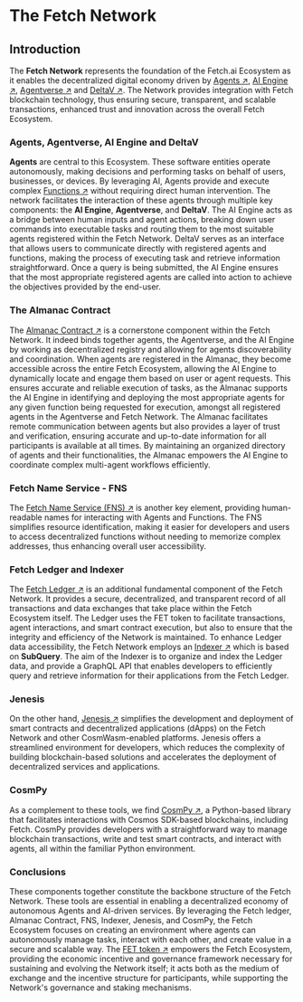 # The Fetch Network

## Introduction

The **Fetch Network** represents the foundation of the Fetch.ai Ecosystem as it enables the decentralized digital economy driven by [Agents ↗️](/guides/agents/getting-started/whats-an-agent), [AI Engine ↗️](/concepts/ai-engine/ai-engine-intro), [Agentverse ↗️](/concepts/agent-services/agentverse-intro) and [DeltaV ↗️](/concepts/ai-engine/deltav). The Network provides integration with Fetch blockchain technology, thus ensuring secure, transparent, and scalable transactions, enhanced trust and innovation across the overall Fetch Ecosystem.

### Agents, Agentverse, AI Engine and DeltaV

**Agents** are central to this Ecosystem. These software entities operate autonomously, making decisions and performing tasks on behalf of users, businesses, or devices. By leveraging AI, Agents provide and execute complex [Functions ↗️](/guides/agents/intermediate/agent-functions) without requiring direct human intervention. The network facilitates the interaction of these agents through multiple key components: the **AI Engine**, **Agentverse**, and **DeltaV**. The AI Engine acts as a bridge between human inputs and agent actions, breaking down user commands into executable tasks and routing them to the most suitable agents registered within the Fetch Network. DeltaV serves as an interface that allows users to communicate directly with registered agents and functions, making the process of executing task and retrieve information straightforward. Once a query is being submitted, the AI Engine ensures that the most appropriate registered agents are called into action to achieve the objectives provided by the end-user.

### The Almanac Contract

The [Almanac Contract ↗️](/concepts/fetch-network/almanac) is a cornerstone component within the Fetch Network. It indeed binds together agents, the Agentverse, and the AI Engine by working as decentralized registry and allowing for agents discoverability and coordination. When agents are registered in the Almanac, they become accessible across the entire Fetch Ecosystem, allowing the AI Engine to dynamically locate and engage them based on user or agent requests. This ensures accurate and reliable execution of tasks, as the Almanac supports the AI Engine in identifying and deploying the most appropriate agents for any given function being requested for execution, amongst all registered agents in the Agentverse and Fetch Network. The Almanac facilitates remote communication between agents but also provides a layer of trust and verification, ensuring accurate and up-to-date information for all participants is available at all times. By maintaining an organized directory of agents and their functionalities, the Almanac empowers the AI Engine to coordinate complex multi-agent workflows efficiently.

### Fetch Name Service - FNS

The [Fetch Name Service (FNS) ↗️](/guides/agents/advanced/name-service) is another key element, providing human-readable names for interacting with Agents and Functions. The FNS simplifies resource identification, making it easier for developers and users to access decentralized functions without needing to memorize complex addresses, thus enhancing overall user accessibility.

### Fetch Ledger and Indexer

The [Fetch Ledger ↗️](/concepts/fetch-network/ledger/intro) is an additional fundamental component of the Fetch Network. It provides a secure, decentralized, and transparent record of all transactions and data exchanges that take place within the Fetch Ecosystem itself. The Ledger uses the FET token to facilitate transactions, agent interactions, and smart contract execution, but also to ensure that the integrity and efficiency of the Network is maintained. To enhance Ledger data accessibility, the Fetch Network employs an [Indexer ↗️](/concepts/fetch-network/indexer) which is based on **SubQuery**. The aim of the Indexer is to organize and index the Ledger data, and provide a GraphQL API that enables developers to efficiently query and retrieve information for their applications from the Fetch Ledger.

### Jenesis

On the other hand, [Jenesis ↗️](/guides/fetch-network/jenesis/getting-started) simplifies the development and deployment of smart contracts and decentralized applications (dApps) on the Fetch Network and other CosmWasm-enabled platforms. Jenesis offers a streamlined environment for developers, which reduces the complexity of building blockchain-based solutions and accelerates the deployment of decentralized services and applications.

### CosmPy

As a complement to these tools, we find [CosmPy ↗️](/guides/fetch-network/cosmpy/install), a Python-based library that facilitates interactions with Cosmos SDK-based blockchains, including Fetch. CosmPy provides developers with a straightforward way to manage blockchain transactions, write and test smart contracts, and interact with agents, all within the familiar Python environment.

### Conclusions

These components together constitute the backbone structure of the Fetch Network. These tools are essential in enabling a decentralized economy of autonomous Agents and AI-driven services. By leveraging the Fetch ledger, Almanac Contract, FNS, Indexer, Jenesis, and CosmPy, the Fetch Ecosystem focuses on creating an environment where agents can autonomously manage tasks, interact with each other, and create value in a secure and scalable way. The [FET token ↗️](/concepts/fetch-network/native-and-erc20-fet-tokens) empowers the Fetch Ecosystem, providing the economic incentive and governance framework necessary for sustaining and evolving the Network itself; it acts both as the medium of exchange and the incentive structure for participants, while supporting the Network's governance and staking mechanisms.
